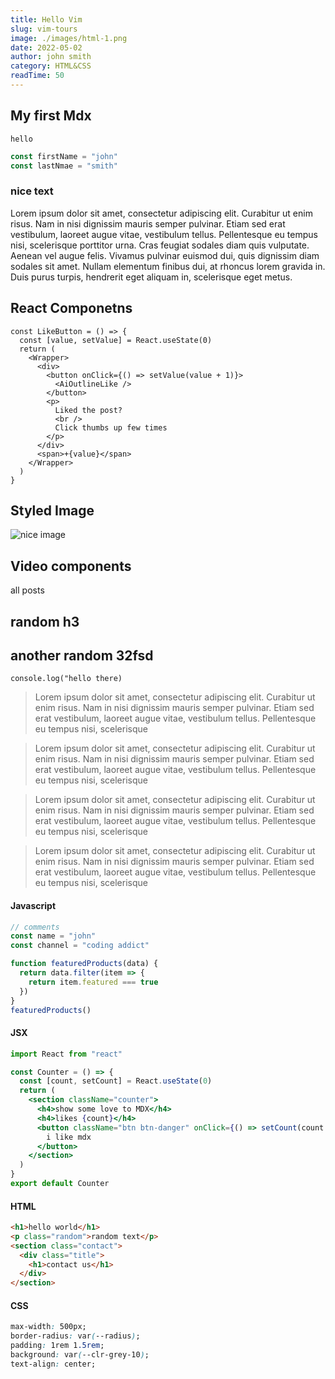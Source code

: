 ```yaml
---
title: Hello Vim
slug: vim-tours
image: ./images/html-1.png
date: 2022-05-02
author: john smith
category: HTML&CSS
readTime: 50
---
```



<section className="mdx-page">

# My first Mdx

`hello`

<div className="code">

```js
const firstName = "john"
const lastNmae = "smith"
```

</div>

<div className="nice-text">

<h3>nice text</h3>

<FiInfo className="nice-text-icon"></FiInfo>

Lorem ipsum dolor sit amet, consectetur adipiscing elit. Curabitur ut enim
risus. Nam in nisi dignissim mauris semper pulvinar. Etiam sed erat vestibulum,
laoreet augue vitae, vestibulum tellus. Pellentesque eu tempus nisi, scelerisque
porttitor urna. Cras feugiat sodales diam quis vulputate. Aenean vel augue
felis. Vivamus pulvinar euismod dui, quis dignissim diam sodales sit amet.
Nullam elementum finibus dui, at rhoncus lorem gravida in. Duis purus turpis,
hendrerit eget aliquam in, scelerisque eget metus.

</div>

<h2> React Componetns </h2>

<Counter />

```tsx
const LikeButton = () => {
  const [value, setValue] = React.useState(0)
  return (
    <Wrapper>
      <div>
        <button onClick={() => setValue(value + 1)}>
          <AiOutlineLike />
        </button>
        <p>
          Liked the post?
          <br />
          Click thumbs up few times
        </p>
      </div>
      <span>+{value}</span>
    </Wrapper>
  )
}
```

<LikeButton />

## Styled Image

<div className="mdx-img">

![nice image](./images/html-1.png)

</div>

## Video components
<RegVideo />

<Link to="/posts" className="btn center-btn"> all posts </ Link>

<h2>random h3</h2>
<h2 title>another random 32fsd</h2>

`console.log("hello there)`

<blockquote display="default">
   Lorem ipsum dolor sit amet, consectetur adipiscing elit. Curabitur ut enim
   risus. Nam in nisi dignissim mauris semper pulvinar. Etiam sed erat vestibulum,
   laoreet augue vitae, vestibulum tellus. Pellentesque eu tempus nisi, scelerisque
</blockquote>

<blockquote display="info">
   Lorem ipsum dolor sit amet, consectetur adipiscing elit. Curabitur ut enim
   risus. Nam in nisi dignissim mauris semper pulvinar. Etiam sed erat vestibulum,
   laoreet augue vitae, vestibulum tellus. Pellentesque eu tempus nisi, scelerisque
</blockquote>

<blockquote display="warning">
   Lorem ipsum dolor sit amet, consectetur adipiscing elit. Curabitur ut enim
   risus. Nam in nisi dignissim mauris semper pulvinar. Etiam sed erat vestibulum,
   laoreet augue vitae, vestibulum tellus. Pellentesque eu tempus nisi, scelerisque
</blockquote>

<blockquote>
   Lorem ipsum dolor sit amet, consectetur adipiscing elit. Curabitur ut enim
   risus. Nam in nisi dignissim mauris semper pulvinar. Etiam sed erat vestibulum,
   laoreet augue vitae, vestibulum tellus. Pellentesque eu tempus nisi, scelerisque
</blockquote>

#### Javascript

```js
// comments
const name = "john"
const channel = "coding addict"

function featuredProducts(data) {
  return data.filter(item => {
    return item.featured === true
  })
}
featuredProducts()
```

#### JSX

```jsx
import React from "react"

const Counter = () => {
  const [count, setCount] = React.useState(0)
  return (
    <section className="counter">
      <h4>show some love to MDX</h4>
      <h4>likes {count}</h4>
      <button className="btn btn-danger" onClick={() => setCount(count + 1)}>
        i like mdx
      </button>
    </section>
  )
}
export default Counter
```

#### HTML

```html
<h1>hello world</h1>
<p class="random">random text</p>
<section class="contact">
  <div class="title">
    <h1>contact us</h1>
  </div>
</section>
```

#### CSS

```css
max-width: 500px;
border-radius: var(--radius);
padding: 1rem 1.5rem;
background: var(--clr-grey-10);
text-align: center;
```

</section>
